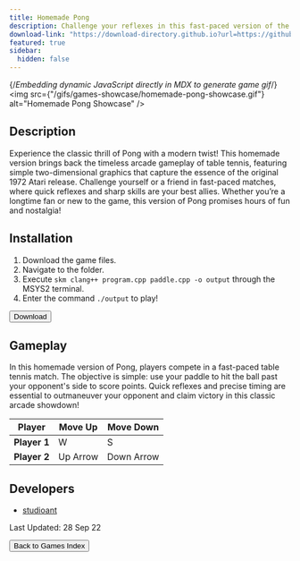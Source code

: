 ```yaml
---
title: Homemade Pong
description: Challenge your reflexes in this fast-paced version of the classic arcade game, Pong!
download-link: "https://download-directory.github.io?url=https://github.com/thoth-tech/arcade-games/tree/main/games/HomemadePong"
featured: true
sidebar:
  hidden: false
---
```


{/*Embedding dynamic JavaScript directly in MDX to generate game gif*/}
<img
  src={"/gifs/games-showcase/homemade-pong-showcase.gif"}
  alt="Homemade Pong Showcase"
/>
        
## Description

Experience the classic thrill of Pong with a modern twist! This homemade version brings back the timeless arcade gameplay of table tennis, featuring simple two-dimensional graphics that capture the essence of the original 1972 Atari release. Challenge yourself or a friend in fast-paced matches, where quick reflexes and sharp skills are your best allies. Whether you’re a longtime fan or new to the game, this version of Pong promises hours of fun and nostalgia!

## Installation

1. Download the game files.
1. Navigate to the folder.
1. Execute `skm clang++ program.cpp paddle.cpp -o output` through the MSYS2 terminal.
1. Enter the command `./output` to play!

<div class="centered-button-container">
  <button
    class="custom-button"
    onclick="window.open('https://download-directory.github.io?url=https://github.com/thoth-tech/arcade-games/tree/main/games/HomemadePong', '_blank')">
    Download
  </button>
</div>
        
## Gameplay
        
In this homemade version of Pong, players compete in a fast-paced table tennis match. The objective is simple: use your paddle to hit the ball past your opponent's side to score points. Quick reflexes and precise timing are essential to outmaneuver your opponent and claim victory in this classic arcade showdown!

| Player        | Move Up   | Move Down   |
|---------------|-----------|-------------|
| **Player 1**  | W         | S           |
| **Player 2**  | Up Arrow  | Down Arrow  |
        
## Developers
        
- [studioant](https://github.com/studioant)

Last Updated: 28 Sep 22

<div class="centered-button-container">
  <button class="custom-button" onclick="location.href='/games'">
    Back to Games Index
  </button>
</div>